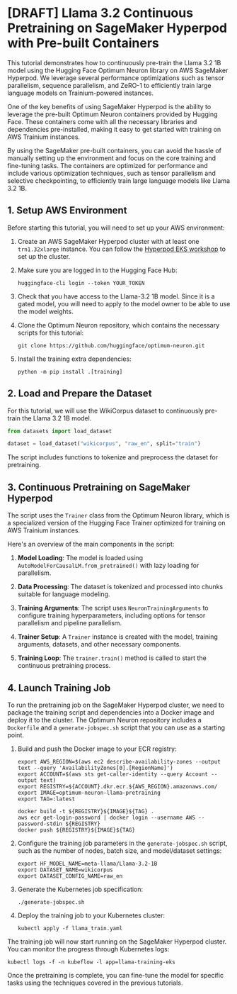 <!---
Copyright 2024 The HuggingFace Team. All rights reserved.

Licensed under the Apache License, Version 2.0 (the "License");
you may not use this file except in compliance with the License.
You may obtain a copy of the License at

    http://www.apache.org/licenses/LICENSE-2.0

Unless required by applicable law or agreed to in writing, software
distributed under the License is distributed on an "AS IS" BASIS,
WITHOUT WARRANTIES OR CONDITIONS OF ANY KIND, either express or implied.
See the License for the specific language governing permissions and
limitations under the License.
-->

# [DRAFT] Llama 3.2 Continuous Pretraining on SageMaker Hyperpod with Pre-built Containers

This tutorial demonstrates how to continuously pre-train the Llama 3.2 1B model using the Hugging Face Optimum Neuron library on AWS SageMaker Hyperpod. We leverage several performance optimizations such as tensor parallelism, sequence parallelism, and ZeRO-1 to efficiently train large language models on Trainium-powered instances.

One of the key benefits of using SageMaker Hyperpod is the ability to leverage the pre-built Optimum Neuron containers provided by Hugging Face. These containers come with all the necessary libraries and dependencies pre-installed, making it easy to get started with training on AWS Trainium instances.


By using the SageMaker pre-built containers, you can avoid the hassle of manually setting up the environment and focus on the core training and fine-tuning tasks. The containers are optimized for performance and include various optimization techniques, such as tensor parallelism and selective checkpointing, to efficiently train large language models like Llama 3.2 1B.


## 1. Setup AWS Environment

Before starting this tutorial, you will need to set up your AWS environment:

1. Create an AWS SageMaker Hyperpod cluster with at least one `trn1.32xlarge` instance. You can follow the [Hyperpod EKS workshop](https://catalog.workshops.aws/sagemaker-hyperpod-eks/en-US/00-setup/02-own-account) to set up the cluster.

2. Make sure you are logged in to the Hugging Face Hub:

   ```
   huggingface-cli login --token YOUR_TOKEN
   ```

3. Check that you have access to the Llama-3.2 1B model. Since it is a gated model, you will need to apply to the model owner to be able to use the model weights.

4. Clone the Optimum Neuron repository, which contains the necessary scripts for this tutorial:

   ```
   git clone https://github.com/huggingface/optimum-neuron.git
   ```

5. Install the training extra dependencies:

   ```
   python -m pip install .[training]
   ```

## 2. Load and Prepare the Dataset

For this tutorial, we will use the WikiCorpus dataset to continuously pre-train the Llama 3.2 1B model.

```python
from datasets import load_dataset

dataset = load_dataset("wikicorpus", "raw_en", split="train")
```

The script includes functions to tokenize and preprocess the dataset for pretraining.

## 3. Continuous Pretraining on SageMaker Hyperpod

The script uses the `Trainer` class from the Optimum Neuron library, which is a specialized version of the Hugging Face Trainer optimized for training on AWS Trainium instances. 

Here's an overview of the main components in the script:

1. **Model Loading**: The model is loaded using `AutoModelForCausalLM.from_pretrained()` with lazy loading for parallelism.

2. **Data Processing**: The dataset is tokenized and processed into chunks suitable for language modeling.

3. **Training Arguments**: The script uses `NeuronTrainingArguments` to configure training hyperparameters, including options for tensor parallelism and pipeline parallelism.

4. **Trainer Setup**: A `Trainer` instance is created with the model, training arguments, datasets, and other necessary components.

5. **Training Loop**: The `trainer.train()` method is called to start the continuous pretraining process.


## 4. Launch Training Job

To run the pretraining job on the SageMaker Hyperpod cluster, we need to package the training script and dependencies into a Docker image and deploy it to the cluster. The Optimum Neuron repository includes a `Dockerfile` and a `generate-jobspec.sh` script that you can use as a starting point.

1. Build and push the Docker image to your ECR registry:

   ```
   export AWS_REGION=$(aws ec2 describe-availability-zones --output text --query 'AvailabilityZones[0].[RegionName]')
   export ACCOUNT=$(aws sts get-caller-identity --query Account --output text)
   export REGISTRY=${ACCOUNT}.dkr.ecr.${AWS_REGION}.amazonaws.com/
   export IMAGE=optimum-neuron-llama-pretraining
   export TAG=:latest

   docker build -t ${REGISTRY}${IMAGE}${TAG} .
   aws ecr get-login-password | docker login --username AWS --password-stdin ${REGISTRY}
   docker push ${REGISTRY}${IMAGE}${TAG}
   ```

2. Configure the training job parameters in the `generate-jobspec.sh` script, such as the number of nodes, batch size, and model/dataset settings:

   ```
   export HF_MODEL_NAME=meta-llama/Llama-3.2-1B
   export DATASET_NAME=wikicorpus
   export DATASET_CONFIG_NAME=raw_en
   ```

3. Generate the Kubernetes job specification:

   ```
   ./generate-jobspec.sh
   ```

4. Deploy the training job to your Kubernetes cluster:

   ```
   kubectl apply -f llama_train.yaml
   ```

The training job will now start running on the SageMaker Hyperpod cluster. You can monitor the progress through Kubernetes logs:

```
kubectl logs -f -n kubeflow -l app=llama-training-eks
```

Once the pretraining is complete, you can fine-tune the model for specific tasks using the techniques covered in the previous tutorials.